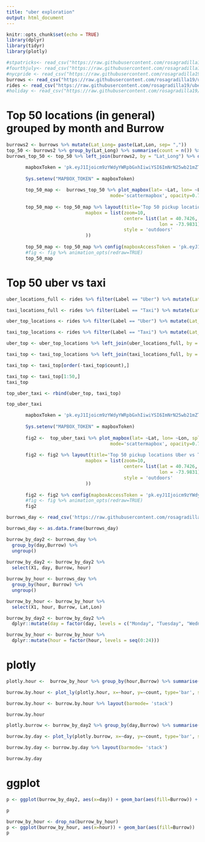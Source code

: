 ```yaml
---
title: "uber exploration"
output: html_document
---
```


```r
knitr::opts_chunk$set(echo = TRUE)
library(dplyr)
library(tidyr)
library(plotly)
```

```r
#stpatricks<- read_csv("https://raw.githubusercontent.com/rosagradilla19/uberNYC/master/stpatricks.csv")
#fourthjuly<- read_csv("https://raw.githubusercontent.com/rosagradilla19/uberNYC/master/fourthjuly.csv")
#nycpride <- read_csv("https://raw.githubusercontent.com/rosagradilla19/uberNYC/master/nycpride.csv")
burrows <- read_csv("https://raw.githubusercontent.com/rosagradilla19/uberNYC/master/burrows.csv")
rides <- read_csv("https://raw.githubusercontent.com/rosagradilla19/uberNYC/master/rides.csv")
#holiday <- read_csv("https://raw.githubusercontent.com/rosagradilla19/uberNYC/master/mergedholiday.csv")

```

# Top 50 locations (in general) grouped by month and Burrow
```r
burrows2 <- burrows %>% mutate(Lat_Long= paste(Lat,Lon, sep= ","))
top_50 <- burrows2 %>% group_by(Lat_Long) %>% summarise(count = n()) %>% top_n(n=50, wt=count)
burrows_top_50 <- top_50 %>% left_join(burrows2, by = "Lat_Long") %>% distinct(Lat_Long, .keep_all = TRUE) %>% top_n(n = 50, wt = count)
```

```r
       mapboxToken = 'pk.eyJ1Ijoicm9zYWdyYWRpbGxhIiwiYSI6ImNrN25wb21mZTAxMG4zcHQzam1qaTF5MTYifQ.OHXhzQkkdmT9aH3A8-5ftQ'
       
       Sys.setenv("MAPBOX_TOKEN" = mapboxToken)
       
       top_50_map <-  burrows_top_50 %>% plot_mapbox(lat= ~Lat, lon= ~Lon,
                                      mode='scattermapbox', opacity=0.7, size=~count, sizeref=0.5) #marker=list( sizeref=3))
                                                                                    
       top_50_map <- top_50_map %>% layout(title='Top 50 pickup locations in NYC', height=600,
                             mapbox = list(zoom=10,
                                           center= list(lat = 40.7426,
                                                        lon = -73.9831),
                                           style = 'outdoors'
                             ))
       
       top_50_map <- top_50_map %>% config(mapboxAccessToken = 'pk.eyJ1Ijoicm9zYWdyYWRpbGxhIiwiYSI6ImNrN25wb21mZTAxMG4zcHQzam1qaTF5MTYifQ.OHXhzQkkdmT9aH3A8-5ftQ')
       #fig <- fig %>% animation_opts(redraw=TRUE)
       top_50_map
```

# Top 50 uber vs taxi
```r
uber_locations_full <- rides %>% filter(Label == "Uber") %>% mutate(Lat_Long = paste(Lat, Lon, sep = ","))

taxi_locations_full <- rides %>% filter(Label == "Taxi") %>% mutate(Lat_Long = paste(Lat, Lon, sep = ","))

```

```r
uber_top_locations <- rides %>% filter(Label == "Uber") %>% mutate(Lat_Long = paste(Lat, Lon, sep = ",")) %>% group_by(Lat_Long) %>% summarise(count = n()) %>% top_n(n = 50, wt =count) 

taxi_top_locations <- rides %>% filter(Label == "Taxi") %>% mutate(Lat_Long = paste(Lat, Lon, sep = ",")) %>% group_by(Lat_Long) %>% summarise(count = n()) %>% top_n(n = 50, wt =count) 

```

```r
uber_top <- uber_top_locations %>% left_join(uber_locations_full, by = "Lat_Long") %>% distinct(Lat_Long, .keep_all = TRUE) %>% top_n(n = 50, wt = count)

taxi_top <- taxi_top_locations %>% left_join(taxi_locations_full, by = "Lat_Long") %>% distinct(Lat_Long, .keep_all = TRUE) #%>% top_n(n = 50, wt = count)

taxi_top <- taxi_top[order(-taxi_top$count),]

taxi_top <- taxi_top[1:50,]
taxi_top
```


```r
top_uber_taxi <- rbind(uber_top, taxi_top)

top_uber_taxi
```


```r
       mapboxToken = 'pk.eyJ1Ijoicm9zYWdyYWRpbGxhIiwiYSI6ImNrN25wb21mZTAxMG4zcHQzam1qaTF5MTYifQ.OHXhzQkkdmT9aH3A8-5ftQ'
       
       Sys.setenv("MAPBOX_TOKEN" = mapboxToken)
       
       fig2 <-  top_uber_taxi %>% plot_mapbox(lat= ~Lat, lon= ~Lon, split=~Label,
                                      mode='scattermapbox', opacity=0.7, size=~count, sizeref=0.5) #marker=list( sizeref=3))
                                                                                    
       fig2 <- fig2 %>% layout(title='Top 50 pickup locations Uber vs Taxi', height=600,
                             mapbox = list(zoom=10,
                                           center= list(lat = 40.7426,
                                                        lon = -73.9831),
                                           style = 'outdoors'
                             ))
       
       fig2 <- fig2 %>% config(mapboxAccessToken = 'pk.eyJ1Ijoicm9zYWdyYWRpbGxhIiwiYSI6ImNrN25wb21mZTAxMG4zcHQzam1qaTF5MTYifQ.OHXhzQkkdmT9aH3A8-5ftQ')
       #fig <- fig %>% animation_opts(redraw=TRUE)
       fig2
```

```r
burrows_day <- read_csv('https://raw.githubusercontent.com/rosagradilla19/uberNYC/master/burrows_day.csv')

burrows_day <- as.data.frame(burrows_day)
```
```r
burrow_by_day2 <- burrows_day %>%
  group_by(day,Burrow) %>%
  ungroup()
  
burrow_by_day2 <- burrow_by_day2 %>%
  select(X1, day, Burrow, hour)

burrow_by_hour <- burrows_day %>%
  group_by(hour, Burrow) %>%
  ungroup()

burrow_by_hour <- burrow_by_hour %>%
  select(X1, hour, Burrow, Lat,Lon)
```


```r
burrow_by_day2 <- burrow_by_day2 %>%
  dplyr::mutate(day = factor(day, levels = c("Monday", "Tuesday", "Wednesday", "Thursday", "Friday", "Saturday", "Sunday")))

burrow_by_hour <- burrow_by_hour %>%
  dplyr::mutate(hour = factor(hour, levels = seq(0:24)))
```


# plotly
```r
plotly.hour <-  burrow_by_hour %>% group_by(hour,Burrow) %>% summarise(count = n()) %>% ungroup()

burrow.by.hour <- plot_ly(plotly.hour, x=~hour, y=~count, type='bar', split=~Burrow)

burrow.by.hour <- burrow.by.hour %>% layout(barmode= 'stack')

burrow.by.hour
```

```r
plotly.burrow <- burrow_by_day2 %>% group_by(day,Burrow) %>% summarise(count = n()) %>% ungroup()

burrow.by.day <- plot_ly(plotly.burrow, x=~day, y=~count, type='bar', split=~Burrow)

burrow.by.day <- burrow.by.day %>% layout(barmode= 'stack')

burrow.by.day
```


# ggplot
```r
p <- ggplot(burrow_by_day2, aes(x=day)) + geom_bar(aes(fill=Burrow)) + labs(y='Count', x= 'Day of the Week')

p
```



```r
burrow_by_hour <- drop_na(burrow_by_hour)
p <- ggplot(burrow_by_hour, aes(x=hour)) + geom_bar(aes(fill=Burrow))
p
```





